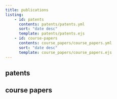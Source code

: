 ```yaml
---
title: publications
listing:
    - id: patents
      contents: patents/patents.yml
      sort: "date desc"
      template: patents/patents.ejs
    - id: course-papers
      contents: course_papers/course_papers.yml
      sort: "date desc"
      template: course_papers/course_papers.ejs
---
```




## patents

:::{#patents}
:::

## course papers

:::{#course-papers}
:::
